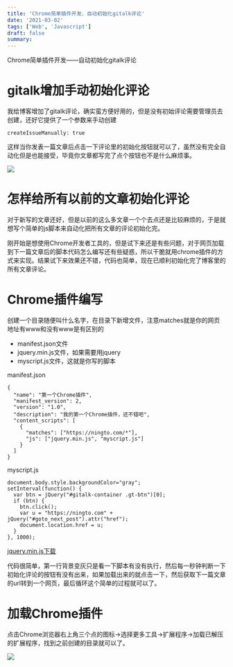 ```yaml
---
title: 'Chrome简单插件开发，自动初始化gitalk评论'
date: '2021-03-02'
tags: ['Web', 'Javascript']
draft: false
summary: 
---
```


Chrome简单插件开发——自动初始化gitalk评论

# gitalk增加手动初始化评论
我给博客增加了gitalk评论，确实蛮方便好用的，但是没有初始评论需要管理员去创建，还好它提供了一个参数来手动创建
```
createIssueManually: true
```
这样当你发表一篇文章后点击一下评论里的初始化按钮就可以了，虽然没有完全自动化但是也能接受，毕竟你文章都写完了点个按钮也不是什么麻烦事。

![](https://ningto.com/upload/20210305-ntscreenshot-100120.png)

# 怎样给所有以前的文章初始化评论
对于新写的文章还好，但是以前的这么多文章一个个去点还是比较麻烦的，于是就想写个简单的js脚本来自动化把所有文章的评论初始化完。

刚开始是想使用Chrome开发者工具的，但是试下来还是有些问题，对于网页加载到下一篇文章后的脚本代码怎么编写还有些疑惑，所以干脆就用chrome插件的方式来实现。结果试下来效果还不错，代码也简单，现在已顺利初始化完了博客里的所有文章评论。

# Chrome插件编写
创建一个目录随便叫什么名字，在目录下新增文件，注意matches就是你的网页地址有www和没有www是有区别的
* manifest.json文件
* jquery.min.js文件，如果需要用jquery
* myscript.js文件，这就是你写的脚本

manifest.json
```
{  
  "name": "第一个Chrome插件",  
  "manifest_version": 2,  
  "version": "1.0",  
  "description": "我的第一个Chrome插件，还不错吧",  
  "content_scripts": [  
    {  
      "matches": ["https://ningto.com/*"], 
      "js": ["jquery.min.js", "myscript.js"]  
    }  
  ]
} 
```

myscript.js
```
document.body.style.backgroundColor="gray"; 
setInterval(function() {
  var btn = jQuery("#gitalk-container .gt-btn")[0];
  if (btn) {
    btn.click();
    var u = "https://ningto.com" + jQuery("#goto_next_post").attr("href");
    document.location.href = u;
  }
}, 1000);
```

[jquery.min.js下载](https://cdnjs.cloudflare.com/ajax/libs/jquery/3.5.1/jquery.min.js)

代码很简单，第一行背景变灰只是看一下脚本有没有执行，然后每一秒钟判断一下初始化评论的按钮有没有出来，如果加载出来的就点击一下，然后获取下一篇文章的url转到一个网页，最后循环这个简单的过程就可以了。

# 加载Chrome插件
点击Chrome浏览器右上角三个点的图标->选择更多工具->扩展程序->加载已解压的扩展程序，找到之前创建的目录就可以了。

![](https://ningto.com/upload/20210305-ntscreenshot-095949.png)
